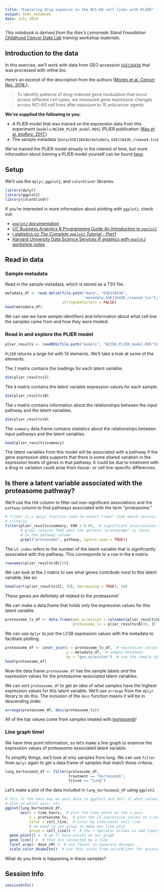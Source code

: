 ```yaml
---
title: "Exploring drug exposure in the NCI-60 cell lines with PLIER"
output: html_notebook
date: July 2019
---
```


_This notebook is derived from the Alex's Lemonade Stand Foundation 
[Childhood Cancer Data Lab](https://www.ccdatalab.org/) training workshop 
materials._

## Introduction to the data

In this exercise, we'll work with data from GEO accession [`GSE116436`](https://www.refine.bio/experiments/GSE116436/drug-induced-change-in-gene-expression-across-nci-60-cell-lines-after-exposure-to-15-anticancer-agents-for-2-6-and-24h)
that was processed with refine.bio. 

Here's an excerpt of the description from the authors ([Monks et al. _Cancer Res._ 2018.](https://doi.org/10.1158/0008-5472.CAN-18-0989)):

> To identify patterns of drug-induced gene modulation that occur across different cell types, we measured gene expression changes across NCI-60 cell lines after exposure to 15 anticancer agents.

**We've supplied the following to you:**

* A PLIER model that was trained on the expression data from this experiment (`models/NCI60_PLIER_model.RDS`) (PLIER publication: [Mao et al. _bioRxiv._ 2017.](https://doi.org/10.1101/116061))
* The sample metadata (`data/GSE116436/metadata_GSE116436_cleaned.tsv`)

We've trained the PLIER model already in the interest of time, but more
information about training a PLIER model yourself can be found [here](https://github.com/jaclyn-taroni/2019-applied-bioinformatics/blob/master/README.md#running-plier-yourself).

## Setup

We'll use the `dplyr`, `ggplot2`, and `colorblindr` libraries.

```r
library(dplyr)
library(ggplot2)
library(colorblindr)
```

If you're interested in more information about plotting with `ggplot2`, check 
out:

* [`ggplot2` documentation](https://ggplot2.tidyverse.org/)
* [UC Business Analytics R Programming Guide _An Introduction to `ggplot2`_](https://uc-r.github.io/ggplot_intro)
* [r.statistics.co _The Complete `ggplot2` Tutorial - Part1_](http://r-statistics.co/Complete-Ggplot2-Tutorial-Part1-With-R-Code.html)
* [Harvard University Data Science Services _R graphics with `ggplot2` workshop notes_](https://tutorials.iq.harvard.edu/R/Rgraphics/Rgraphics.html)

## Read in data

### Sample metadata

Read in the sample metadata, which is stored as a TSV file.

```r
metadata_df <- read.delim(file.path("data", "GSE116436", 
                                    "metadata_GSE116436_cleaned.tsv"),
                          stringsAsFactors = FALSE)
head(metadata_df)
```

We can see we have sample identifiers and information about what cell line the
samples came from and how they were treated.

### Read in and explore the PLIER model

```r
plier_results <- readRDS(file.path("models", "NCI60_PLIER_model.RDS"))
```

`PLIER` returns a large list with 14 elements.
We'll take a look at some of the elements.

The `Z` matrix contains the loadings for each latent variable.

```r
dim(plier_results$Z)
```

The `B` matrix contains the latent variable expression values for each sample.

```r
dim(plier_results$B)
```

The `U` matrix contains information about the relationships between the input
pathway and the latent variables.

```r
dim(plier_results$U)
```

The `summary` data.frame contains statistics about the relationships between
input pathways and the latent variables.

```r
head(plier_results$summary)
```

The latent variables from this model will be associated with a pathway if the
gene expression data supports that there is some shared variation in the 
expression levels of genes in that pathway.
It could be due to treatment with a drug or variation could arise from tissue- 
or cell line-specific differences.

## Is there a latent variable associated with the proteasome pathway?

We'll use the `FDR` column to filter out non-significant associations and the
`pathway` column to find pathways associated with the term "proteasome."

```r
# filter is a dplyr function used to select *rows* that match certain 
# criteria
filter(plier_results$summary, FDR < 0.05,  # significant associations only
       # grepl returns TRUE when the pattern "proteasome" is found
       # in the pathway column
       grepl("proteasome", pathway, ignore.case = TRUE))
```

The `LV index` refers to the number of the latent variable that is significantly
associated with this pathway.
This corresponds to a row in the `B` matrix.

```r
rownames(plier_results$B)[38]
```

We can look at the `Z` matrix to see what genes contribute most to this latent
variable, like so:

```r
head(sort(plier_results$Z[, 38], decreasing = TRUE), 10)
```

These genes are definitely all related to the proteasome!

We can make a data.frame that holds only the expression values for this
latent variable.

```r
proteasome_lv_df <- data.frame(geo_accession = colnames(plier_results$B),
                               proteasome_lv = plier_results$B[38, ])
```

We can use `dplyr` to _join_ the LV38 expression values with the metadata to
facilitate plotting.

```r
proteasome_df <- inner_join(x = proteasome_lv_df,  # expression values
                            y = metadata_df,  # sample metadata
                            by = "geo_accession")  # use the sample id to join
head(proteasome_df)
```

Now the data.frame `proteasome_df` has the sample labels _and_ the expression
values for the proteasome-associated latent variables.

We can sort `proteasome_df` to get an idea of what samples have the highest
expression values for this latent variable.
We'll use `arrange` from the `dplyr` library to do this.
The inclusion of the `desc` function means it will be in descending order.

```r
arrange(proteasome_df, desc(proteasome_lv))
```

All of the top values come from samples treated with [bortezomib](https://www.drugbank.ca/drugs/DB00188)!

### Line graph time!

We have time point information, so let's make a line graph to examine the
expression values of proteasome-associated latent variable.

To simplify things, we'll look at only samples from lung.
We can use `filter` from `dplyr` again to get a data.frame of samples that
match these criteria.

```r
lung_bortezomib_df <- filter(proteasome_df,
                             treatment == "bortezomib",
                             tissue == "Lung")
```

Let's make a plot of the data included in `lung_bortezomib_df` using `ggplot2`.

```r
# this is the main way we pass data to ggplot2 and tell it what values to
# plot on which axis, etc.
ggplot(lung_bortezomib_df, 
       aes(x = time_hours,  # plot the time point on the x-axis
           y = proteasome_lv,  # plot the LV expression values on y-axis
           color = cell_line,  # color by individual cell line
           # we need to use group to make our line plot
           group = cell_line)) +  # the + operator allows us add layers
  geom_point() +  # we'll have points on our graph
  geom_line() +  # that are connected by a line
  facet_wrap(~ dose_nM) +  # use facets to separate dosages
  scale_color_OkabeIto()  # use this scale from colorblindr for accessibility
```

What do you think is happening in these samples?

## Session Info

```r
sessionInfo()
```
